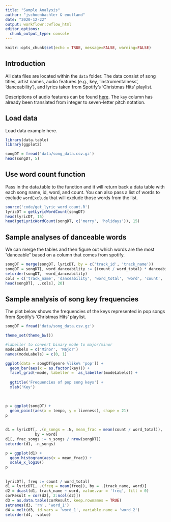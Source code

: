 ```yaml
---
title: "Sample Analysis"
author: "jschoenbachler & eoutland"
date: "2020-12-22"
output: workflowr::wflow_html
editor_options:
  chunk_output_type: console
---
```

```r
knitr::opts_chunk$set(echo = TRUE, message=FALSE, warning=FALSE)
```

## Introduction

All data files are located within the `data` folder. The data consist of song titles,
artist names, audio features (e.g., key, 'instrumentalness', 'danceability'), 
and lyrics taken from Spotify's 'Christmas Hits' playlist.

Descriptions of audio features can be found [here](https://developer.spotify.com/documentation/web-api/reference/tracks/get-several-audio-features/).
The `key` column has already been translated from integer to seven-letter pitch notation.

## Load data

Load data example here.

```r
library(data.table)
library(ggplot2)
```


```r
songDT = fread('data/song_data.csv.gz')
head(songDT, 5)
```

## Use word count function

Pass in the data.table to the function and it will return back a data table with each song name, id, word, and count. You can also pass a list of words to exclude `wordExclude` that will exclude those words from the list.

```r
source('code/get_lyric_word_count.R')
lyricDT = getLyricWordCount(songDT)
head(lyricDT, 15)
head(getLyricWordCount(songDT, c('merry', 'holidays')), 15)
```

## Sample analyses of danceable words

We can merge the tables and then figure out which words are the most "danceable" based on a column that comes from spotify.

```r
songDT = merge(songDT, lyricDT, by = c('track_id', 'track_name'))
songDT = songDT[, word_danceability := ((count / word_total) * danceability)]
setorder(songDT, -word_danceability)
cols = c('track_name', 'danceability', 'word_total', 'word', 'count', 'word_danceability')
head(songDT[, ..cols], 20)
```

## Sample analysis of song key frequencies

The plot below shows the frequencies of the keys represented in pop songs from Spotify's 'Christmas Hits' playlist.

```r

songDT = fread('data/song_data.csv.gz')

theme_set(theme_bw())

#labeller to convert binary mode to major/minor
modeLabels = c('Minor', 'Major')
names(modeLabels) = c(0, 1)

ggplot(data = songDT[genre %like% 'pop']) +
  geom_bar(aes(x = as.factor(key))) +
  facet_grid(~mode, labeller =  as_labeller(modeLabels)) +
  
  ggtitle('Frequencies of pop song keys') +
  xlab('Key')
  
```

##
```r
p = ggplot(songDT) +
  geom_point(aes(x = tempo, y = liveness), shape = 21)
p
```

##
```r
d1 = lyricDT[, .(n_songs = .N, mean_frac = mean(count / word_total)),
             by = word]
d1[, frac_songs := n_songs / nrow(songDT)]
setorder(d1, -n_songs)

p = ggplot(d1) +
  geom_histogram(aes(x = mean_frac)) +
  scale_x_log10()
p
```

##
```r
lyricDT[, freq := count / word_total]
d1 = lyricDT[, .(freq = mean(freq)), by = .(track_name, word)]
d2 = dcast(d1, track_name ~ word, value.var = 'freq', fill = 0)
corResult = cor(d2[, 2:ncol(d2)])
d3 = as.data.table(corResult, keep.rownames = TRUE)
setnames(d3, 'rn', 'word_1')
d4 = melt(d3, id.vars = 'word_1', variable.name = 'word_2')
setorder(d4, -value)
```

